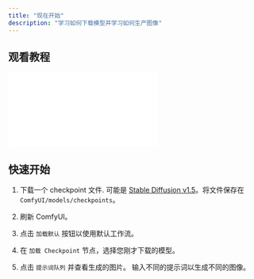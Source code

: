 ```yaml
---
title: "现在开始"
description: "学习如何下载模型并学习如何生产图像"
---
```


## 观看教程

<iframe src="//player.bilibili.com/player.html?isOutside=true&aid=1650423248&bvid=BV1D7421N7xN&cid=1432133457&p=1" scrolling="no" border="0" frameborder="no" framespacing="0" allowfullscreen="true"></iframe>

## 快速开始

1. 下载一个 checkpoint 文件. 可能是 [Stable Diffusion v1.5](https://modelscope.cn/models/ai-modelscope/stable-diffusion-v1-5/resolve/master/v1-5-pruned-emaonly.ckpt)。将文件保存在 `ComfyUI/models/checkpoints`。

1. 刷新 ComfyUI。

1. 点击 `加载默认` 按钮以使用默认工作流。

1. 在 `加载 Checkpoint` 节点，选择您刚才下载的模型。

1. 点击 `提示词队列` 并查看生成的图片。 输入不同的提示词以生成不同的图像。
